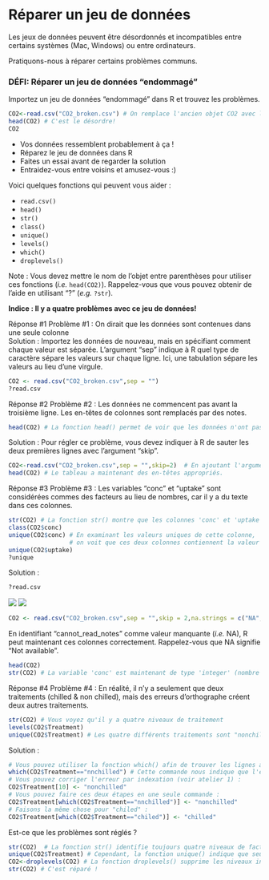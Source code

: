 # Réparer un jeu de données

Les jeux de données peuvent être désordonnés et incompatibles entre
certains systèmes (Mac, Windows) ou entre ordinateurs.

Pratiquons-nous à réparer certains problèmes communs.

### DÉFI: Réparer un jeu de données "endommagé"

Importez un jeu de données "endommagé" dans R et trouvez les
problèmes.

```r
CO2<-read.csv("CO2_broken.csv") # On remplace l'ancien objet CO2 avec le contenu d'un nouveau jeu de données
head(CO2) # C'est le désordre!
CO2
```

-   Vos données ressemblent probablement à ça !
-   Réparez le jeu de données dans R
-   Faites un essai avant de regarder la solution
-   Entraidez-vous entre voisins et amusez-vous :)

Voici quelques fonctions qui peuvent vous aider :

-   `read.csv()`
-   `head()`
-   `str()`
-   `class()`
-   `unique()`
-   `levels()`
-   `which()`
-   `droplevels()`

Note : Vous devez mettre le nom de l'objet entre parenthèses pour
utiliser ces fonctions (*i.e.* `head(CO2)`). Rappelez-vous que vous
pouvez obtenir de l'aide en utilisant "?" (*e.g.* `?str`).

**Indice : Il y a quatre problèmes avec ce jeu de données!**

Réponse \#1  Problème \#1 : On dirait que les données sont
contenues dans une seule colonne\
Solution :  Importez les données de nouveau, mais en
spécifiant comment chaque valeur est séparée. L'argument "sep"
indique à R quel type de caractère sépare les valeurs sur chaque ligne.
Ici, une tabulation sépare les valeurs au lieu d'une virgule.

```r
CO2 <- read.csv("CO2_broken.csv",sep = "")
?read.csv
```

Réponse \#2  Problème \#2 : Les données ne commencent pas
avant la troisième ligne. Les en-têtes de colonnes sont remplacés par
des notes.

```r
head(CO2) # La fonction head() permet de voir que les données n'ont pas été lues avec les bons en-têtes
```

Solution :  Pour régler ce problème, vous devez indiquer à R
de sauter les deux premières lignes avec l'argument "skip".

```r
CO2<-read.csv("CO2_broken.csv",sep = "",skip=2)  # En ajoutant l'argument skip, R ignore les deux premières lignes.
head(CO2) # Le tableau a maintenant des en-têtes appropriés.
```

Réponse \#3  Problème \#3 : Les variables "conc" et
"uptake" sont considérées commes des facteurs au lieu de nombres, car
il y a du texte dans ces colonnes.

```r
str(CO2) # La fonction str() montre que les colonnes 'conc' et 'uptake' sont considérées comme facteurs.
class(CO2$conc)
unique(CO2$conc) # En examinant les valeurs uniques de cette colonne,
                 # on voit que ces deux colonnes contiennent la valeur "cannot_read_notes".
unique(CO2$uptake)
?unique
```

Solution : 

```r
?read.csv
```

![](images/read_table_help1.png) ![](images/read_table_help2.png)

```r
CO2 <- read.csv("CO2_broken.csv",sep = "",skip = 2,na.strings = c("NA","na","cannot_read_notes"))
```

En identifiant "cannot_read_notes" comme valeur manquante (*i.e.* NA),
R peut maintenant ces colonnes correctement. Rappelez-vous que NA
signifie "Not available".

```r
head(CO2)
str(CO2) # La variable 'conc' est maintenant de type 'integer' (nombre entier) et la variable 'uptake' est maintenant de type numérique.
```

Réponse \#4  Problème \#4 : En réalité, il n'y a seulement
que deux traitements (chilled & non chilled), mais des erreurs
d'orthographe créent deux autres traitements.

```r
str(CO2) # Vous voyez qu'il y a quatre niveaux de traitement
levels(CO2$Treatment)
unique(CO2$Treatment) # Les quatre différents traitements sont "nonchilled", "nnchilled", "chilled" et "chiled"
```

Solution : 

```r
# Vous pouvez utiliser la fonction which() afin de trouver les lignes avec l'erreur "nnchilled"
which(CO2$Treatment=="nnchilled") # Cette commande nous indique que l'erreur se trouve à la ligne 10
# Vous pouvez corriger l'erreur par indexation (voir atelier 1) :
CO2$Treatment[10] <- "nonchilled"
# Vous pouvez faire ces deux étapes en une seule commande :
CO2$Treatment[which(CO2$Treatment=="nnchilled")] <- "nonchilled"
# Faisons la même chose pour "chiled" :
CO2$Treatment[which(CO2$Treatment=="chiled")] <- "chilled"
```

Est-ce que les problèmes sont réglés ?

```r
str(CO2)  # La fonction str() identifie toujours quatre niveaux de facteur pour la variable traitement
unique(CO2$Treatment) # Cependant, la fonction unique() indique que seulement deux niveaux sont utilisés
CO2<-droplevels(CO2) # La fonction droplevels() supprime les niveaux inutilisés de tous les facteurs du tableau de données
str(CO2) # C'est réparé !
```

